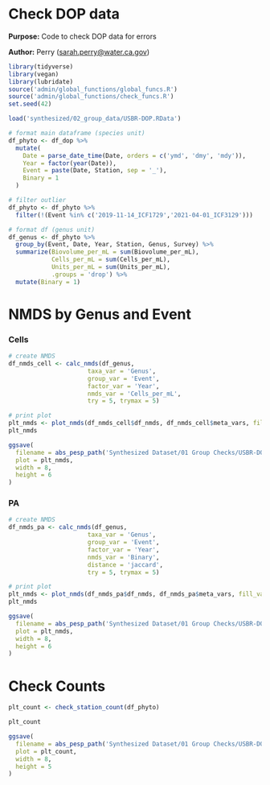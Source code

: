 # Check DOP data

**Purpose:** Code to check DOP data for errors

**Author:** Perry ([sarah.perry\@water.ca.gov](mailto:sarah.perry@water.ca.gov){.email})

```r
library(tidyverse)
library(vegan)
library(lubridate)
source('admin/global_functions/global_funcs.R')
source('admin/global_functions/check_funcs.R')
set.seed(42)
```

```r
load('synthesized/02_group_data/USBR-DOP.RData')

# format main dataframe (species unit)
df_phyto <- df_dop %>%
  mutate(
    Date = parse_date_time(Date, orders = c('ymd', 'dmy', 'mdy')),
    Year = factor(year(Date)),
    Event = paste(Date, Station, sep = '_'),
    Binary = 1
  )

# filter outlier
df_phyto <- df_phyto %>%
  filter(!(Event %in% c('2019-11-14_ICF1729','2021-04-01_ICF3129')))

# format df (genus unit)
df_genus <- df_phyto %>%
  group_by(Event, Date, Year, Station, Genus, Survey) %>%
  summarize(Biovolume_per_mL = sum(Biovolume_per_mL),
            Cells_per_mL = sum(Cells_per_mL),
            Units_per_mL = sum(Units_per_mL),
            .groups = 'drop') %>%
  mutate(Binary = 1)
```

# NMDS by Genus and Event

### Cells
```r
# create NMDS
df_nmds_cell <- calc_nmds(df_genus,
                      taxa_var = 'Genus',                    
                      group_var = 'Event',
                      factor_var = 'Year',
                      nmds_var = 'Cells_per_mL',
                      try = 5, trymax = 5)

# print plot
plt_nmds <- plot_nmds(df_nmds_cell$df_nmds, df_nmds_cell$meta_vars, fill_var = 'Year')
plt_nmds

ggsave(
  filename = abs_pesp_path('Synthesized Dataset/01 Group Checks/USBR-DOP/graphs/DOP-Synth_Genus_Cells_Year.jpg'),
  plot = plt_nmds,
  width = 8,
  height = 6
)
```

### PA
```r
# create NMDS
df_nmds_pa <- calc_nmds(df_genus,
                      taxa_var = 'Genus',                    
                      group_var = 'Event',
                      factor_var = 'Year',
                      nmds_var = 'Binary',
                      distance = 'jaccard',
                      try = 5, trymax = 5)

# print plot
plt_nmds <- plot_nmds(df_nmds_pa$df_nmds, df_nmds_pa$meta_vars, fill_var = 'Year')
plt_nmds

ggsave(
  filename = abs_pesp_path('Synthesized Dataset/01 Group Checks/USBR-DOP/graphs/DOP-Synth_Genus_PA_Year.jpg'),
  plot = plt_nmds,
  width = 8,
  height = 6
)
```

# Check Counts
```r
plt_count <- check_station_count(df_phyto)

plt_count

ggsave(
  filename = abs_pesp_path('Synthesized Dataset/01 Group Checks/USBR-DOP/graphs/DOP-Synth_HM_StationNumber.jpg'),
  plot = plt_count,
  width = 8,
  height = 5
)
```